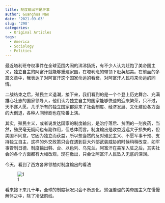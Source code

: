 ```yaml
---
title: 制度输出不是坏事
author: Guanghua Mao
date: '2021-09-03'
slug: '298'
categories:
  - Original Articles
tags:
  - America
  - Sociology
  - Politics
---
```


最近塔利班夺权事件在全球范围内闹的沸沸扬扬，有不少人认为赶跑了美帝国主义，独立自主的阿富汗就能够重建家园，在塔利班的带领下赶英超美。在前面的多篇文章中，我表达了对阿富汗这个国家命运的看衰，对阿富汗人民将来命运的同情。

二战结束之后，殖民主义退潮，接下来，我们看到的是一个个登上历史舞台、充满雄心壮志的国家领导人，他们认为独立自主的国家能够快速的迎来繁荣，只不过，天不遂人愿，几乎所有的独立国家都迎来了社会制度、经济发展、文化建设各方面的大倒退，各种人间惨剧也在轮番上演。

其实，殖民主义，或者说发达国家的制度输出，是治疗落后、贫困的一剂良药，当然，殖民毫无疑问也有副作用，但总体而言，制度输出是收益远远大于损失的，但美国不同意，它因为独立而获益，所以想当然的反对殖民主义、不愿军事干预、支持独立自主，这样的外交政策只会在遇到巨大外部武装威胁的时候稍稍改变，如军事管制日德、制度输出韩、台、以色列、乌克兰。阿富汗在美军入驻之后，其实社会的各个方面都有大幅改观，现在撤出，只会让阿富汗人民坠入无底的深渊。

今天，看到了西方各界领袖对制度输出的看法

![1](1.png)

看来接下来几十年，全球的制度状况只会不断恶化，勉强羞涩的美帝国主义在慢慢解体之中，除了冷战前线。